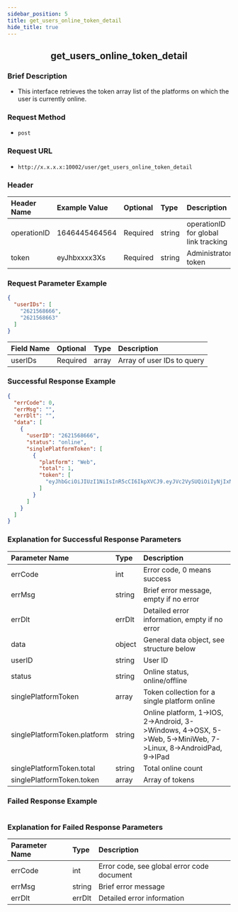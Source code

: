 ```yaml
---
sidebar_position: 5
title: get_users_online_token_detail
hide_title: true
---
```


<center>

## get_users_online_token_detail

</center>

### Brief Description
- This interface retrieves the token array list of the platforms on which the user is currently online.
### Request Method
- `post` 
### Request URL
- `http://x.x.x.x:10002/user/get_users_online_token_detail` 

### Header
| Header Name | Example Value | Optional | Type | Description |
|:----------- |:------------- |:-------- |:---- |:----------- |
| operationID | 1646445464564 | Required | string | operationID for global link tracking |
| token       | eyJhbxxxx3Xs  | Required | string | Administrator token |

### Request Parameter Example

```json
{
  "userIDs": [
    "2621568666",
    "2621568663"
  ]
}
```
| Field Name | Optional | Type  | Description            |
|:---------- |:-------- |:----- |:---------------------- |
| userIDs    | Required | array | Array of user IDs to query |

### Successful Response Example

```json
{
  "errCode": 0,
  "errMsg": "",
  "errDlt": "",
  "data": [
    {
      "userID": "2621568666",
      "status": "online",
      "singlePlatformToken": [
        {
          "platform": "Web",
          "total": 1,
          "token": [
            "eyJhbGciOiJIUzI1NiIsInR5cCI6IkpXVCJ9.eyJVc2VySUQiOiIyNjIxNTY4NjY2IiwiUGxhdGZvcm1JRCI6NSwiZXhwIjoxNjk1OTAyOTI1LCJuYmYiOjE2ODgxMjY2MjUsImlhdCI6MTY4ODEyNjkyNX0.ulWW0Fr9n0__1pT9qxWJw9ym8zwosveYYPyyLaUVkU4"
          ]
        }
      ]
    }
  ]
}
```
### Explanation for Successful Response Parameters

| Parameter Name           | Type   | Description |
|:------------------------ |:------ |:----------- |
| errCode                  | int    | Error code, 0 means success |
| errMsg                   | string | Brief error message, empty if no error |
| errDlt                   | errDlt | Detailed error information, empty if no error |
| data                     | object | General data object, see structure below |
| userID                   | string | User ID |
| status                   | string | Online status, online/offline |
| singlePlatformToken      | array  | Token collection for a single platform online |
| singlePlatformToken.platform | string | Online platform, 1->IOS, 2->Android, 3->Windows, 4->OSX, 5->Web, 5->MiniWeb, 7->Linux, 8->AndroidPad, 9->IPad |
| singlePlatformToken.total | string | Total online count |
| singlePlatformToken.token | array | Array of tokens |

### Failed Response Example

```json

```
### Explanation for Failed Response Parameters

| Parameter Name | Type   | Description                        |
|:-------------- |:------ |:---------------------------------- |
| errCode        | int    | Error code, see global error code document |
| errMsg         | string | Brief error message                |
| errDlt         | errDlt | Detailed error information         |